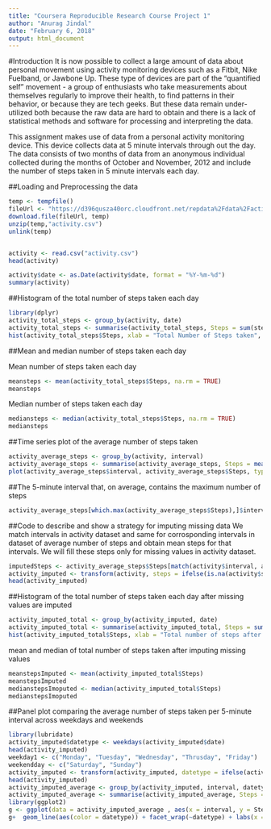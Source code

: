 ---
title: "Coursera Reproducible Research Course Project 1"
author: "Anurag Jindal"
date: "February 6, 2018"
output: html_document
---
#Introduction
It is now possible to collect a large amount of data about personal movement using activity monitoring devices such as a Fitbit, Nike Fuelband, or Jawbone Up. These type of devices are part of the "quantified self" movement - a group of enthusiasts who take measurements about themselves regularly to improve their health, to find patterns in their behavior, or because they are tech geeks. But these data remain under-utilized both because the raw data are hard to obtain and there is a lack of statistical methods and software for processing and interpreting the data.

This assignment makes use of data from a personal activity monitoring device. This device collects data at 5 minute intervals through out the day. The data consists of two months of data from an anonymous individual collected during the months of October and November, 2012 and include the number of steps taken in 5 minute intervals each day.



##Loading and Preprocessing the data

```{r}
temp <- tempfile()
fileUrl <- "https://d396qusza40orc.cloudfront.net/repdata%2Fdata%2Factivity.zip"
download.file(fileUrl, temp)
unzip(temp,"activity.csv")
unlink(temp)


activity <- read.csv("activity.csv")
head(activity)

activity$date <- as.Date(activity$date, format = "%Y-%m-%d")
summary(activity)
```


##Histogram of the total number of steps taken each day

```{r}
library(dplyr)
activity_total_steps <- group_by(activity, date)
activity_total_steps <- summarise(activity_total_steps, Steps = sum(steps, na.rm=TRUE))
hist(activity_total_steps$Steps, xlab = "Total Number of Steps taken", ylab = "Frequency", main = "Histogram of total number of steps taken", col = "blue", breaks = seq(0,25000, by = 2500), ylim = c(0,25))
```

##Mean and median number of steps taken each day

Mean number of steps taken each day
```{r}
meansteps <- mean(activity_total_steps$Steps, na.rm = TRUE)
meansteps
```

Median number of steps taken each day
```{r}
mediansteps <- median(activity_total_steps$Steps, na.rm = TRUE)
mediansteps
```

##Time series plot of the average number of steps taken
```{r}
activity_average_steps <- group_by(activity, interval)
activity_average_steps <- summarise(activity_average_steps, Steps = mean(steps, na.rm = TRUE))
plot(activity_average_steps$interval, activity_average_steps$Steps, type = "l", xlab = "Time Intervals", ylab = "Average number of Steps over all days", main = "TIme Series plot of average number of steps taken", col = "blue")
```

##The 5-minute interval that, on average, contains the maximum number of steps

```{r}
activity_average_steps[which.max(activity_average_steps$Steps),]$interval
```

##Code to describe and show a strategy for imputing missing data
We match intervals in activity dataset and same for corrosponding intervals in dataset of average number of steps and obtain mean steps for that intervals.
We will fill these steps only for missing values in activity dataset.

```{r}
imputedSteps <- activity_average_steps$Steps[match(activity$interval, activity_average_steps$interval)]
activity_imputed <- transform(activity, steps = ifelse(is.na(activity$steps),yes = imputedSteps, no = activity$steps))
head(activity_imputed)
```

##Histogram of the total number of steps taken each day after missing values are imputed
```{r}
activity_imputed_total <- group_by(activity_imputed, date)
activity_imputed_total <- summarise(activity_imputed_total, Steps = sum(steps))
hist(activity_imputed_total$Steps, xlab = "Total number of steps after missing values being imputed", ylab = "Frequency", main = "Histogram of Total steps afte missing data imputed", ylim = c(0,30), breaks  = seq(0,25000, by = 2500), col = "blue")
```







mean and median of total number of steps taken after imputing missing values
```{r}
meanstepsImputed <- mean(activity_imputed_total$Steps)
meanstepsImputed
medianstepsImoputed <- median(activity_imputed_total$Steps)
medianstepsImoputed
```


##Panel plot comparing the average number of steps taken per 5-minute interval across weekdays and weekends


```{r}
library(lubridate)
activity_imputed$datetype <- weekdays(activity_imputed$date)
head(activity_imputed)
weekday1 <- c("Monday", "Tuesday", "Wednesday", "Thrusday", "Friday")
weekendday <- c("Saturday", "Sunday")
activity_imputed <- transform(activity_imputed, datetype = ifelse(activity_imputed$datetype %in% weekday1, "Weekday", "Weekend"))
head(activity_imputed)
activity_imputed_average <- group_by(activity_imputed, interval, datetype)
activity_imputed_average <- summarise(activity_imputed_average, Steps = mean(steps))
library(ggplot2)
g <- ggplot(data = activity_imputed_average , aes(x = interval, y = Steps))
g+  geom_line(aes(color = datetype)) + facet_wrap(~datetype) + labs(x = "Interval", ylab = "Average Steps", title = "                                            Plot of Average Steps")  

```

